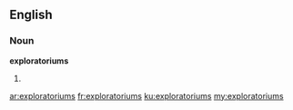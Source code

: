 ==English==

===Noun===
'''exploratoriums'''

# {{plural of|exploratorium}}

[[ar:exploratoriums]]
[[fr:exploratoriums]]
[[ku:exploratoriums]]
[[my:exploratoriums]]